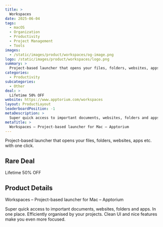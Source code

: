 ```yaml
---
title: >
  Workspaces
date: 2025-06-04
tags:
  - macOS
  - Organization
  - Productivity
  - Project Management
  - Tools
images:
  - /static/images/product/workspaces/og-image.png
logo: /static/images/product/workspaces/logo.png
summary: >
  Project-based launcher that opens your files, folders, websites, apps etc. with one click.
categories:
  - Productivity
subcategories:
  - Other
deal: >
  Lifetime 50% OFF
website: https://www.apptorium.com/workspaces
layout: ProductLayout
leaderboardPosition: -1
metaDescription: >
  Super quick access to important documents, websites, folders and apps. In one place. Efficiently organised by your projects. Clean UI and nice features make you even more focused.
metaTitle: >
  Workspaces – Project-based launcher for Mac – Apptorium
---
```

Project-based launcher that opens your files, folders, websites, apps etc. with one click.

## Rare Deal

Lifetime 50% OFF

## Product Details

Workspaces – Project-based launcher for Mac – Apptorium

Super quick access to important documents, websites, folders and apps. In one place. Efficiently organised by your projects. Clean UI and nice features make you even more focused.
